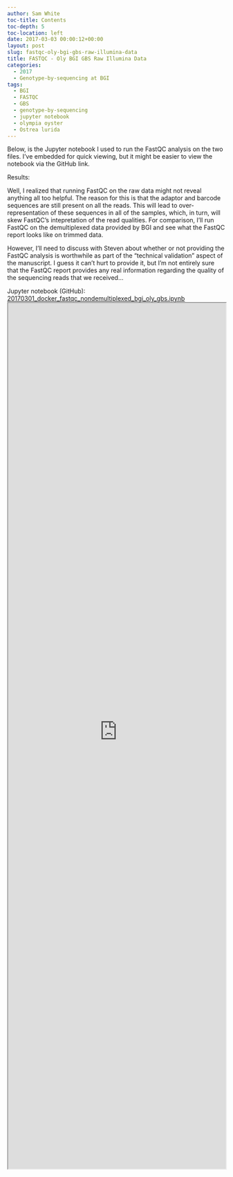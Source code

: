 ```yaml
---
author: Sam White
toc-title: Contents
toc-depth: 5
toc-location: left
date: 2017-03-03 00:00:12+00:00
layout: post
slug: fastqc-oly-bgi-gbs-raw-illumina-data
title: FASTQC - Oly BGI GBS Raw Illumina Data
categories:
  - 2017
  - Genotype-by-sequencing at BGI
tags:
  - BGI
  - FASTQC
  - GBS
  - genotype-by-sequencing
  - jupyter notebook
  - olympia oyster
  - Ostrea lurida
---
```



Below, is the Jupyter notebook I used to run the FastQC analysis on the two files. I've embedded for quick viewing, but it might be easier to view the notebook via the GitHub link.



Results:

Well, I realized that running FastQC on the raw data might not reveal anything all too helpful. The reason for this is that the adaptor and barcode sequences are still present on all the reads. This will lead to over-representation of these sequences in all of the samples, which, in turn, will skew FastQC's intepretation of the read qualities. For comparison, I'll run FastQC on the demultiplexed data provided by BGI and see what the FastQC report looks like on trimmed data.

However, I'll need to discuss with Steven about whether or not providing the FastQC analysis is worthwhile as part of the "technical validation" aspect of the manuscript. I guess it can't hurt to provide it, but I'm not entirely sure that the FastQC report provides any real information regarding the quality of the sequencing reads that we received...



Jupyter notebook (GitHub): [20170301_docker_fastqc_nondemultiplexed_bgi_oly_gbs.ipynb](https://github.com/sr320/LabDocs/blob/master/jupyter_nbs/sam/20170301_docker_fastqc_nondemultiplexed_bgi_oly_gbs.ipynb)
<iframe src="https://render.githubusercontent.com/view/ipynb?commit=dbea27dfef626a1da60c6b26b6102332b4ffc3e6&enc;_url=68747470733a2f2f7261772e67697468756275736572636f6e74656e742e636f6d2f73723332302f4c6162446f63732f646265613237646665663632366131646136306336623236623631303233333262346666633365362f6a7570797465725f6e62732f73616d2f32303137303330315f646f636b65725f6661737471635f6e6f6e64656d756c7469706c657865645f6267695f6f6c795f6762732e6970796e62&nwo;=sr320%2FLabDocs&path;=jupyter_nbs%2Fsam%2F20170301_docker_fastqc_nondemultiplexed_bgi_oly_gbs.ipynb&repository;_id=13746500#47abd8fd-05f3-4142-941a-082b11afb242" width="100%" height="2000" scrolling="yes"></iframe>

